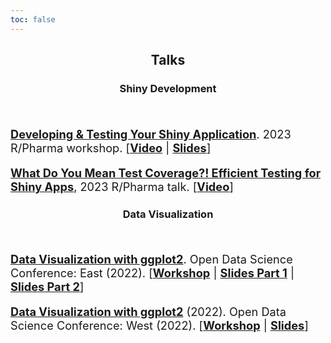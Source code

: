 ```yaml
---
toc: false
---
```


<center>
## Talks
</center>

<center>
### Shiny Development
</center>

<br>

:::{style='font-size: 1.3em;'}

[**Developing & Testing Your Shiny Application**](https://mjfrigaard.github.io/dev-test-shiny/). 2023 R/Pharma workshop. [[**Video**](https://youtu.be/HApff2wBM2I?si=_Qcl9PD3W8l7PtKQ) | [**Slides**](https://mjfrigaard.github.io/dev-test-shiny/slides/wrkshp.html#/title-slide)]

[**What Do You Mean Test Coverage?! Efficient Testing for Shiny Apps**](https://mjfrigaard.github.io/dev-test-shiny/slides/efficient-tests.html#/title-slide), 2023 R/Pharma talk. [[**Video**](https://vimeo.com/874274218/e94d61f5b5?share=copy)]

:::

<center>
### Data Visualization
</center>

<br>

:::{style='font-size: 1.3em;'}

[**Data Visualization with ggplot2**](https://odsc.com/speakers/data-visualization-with-ggplot2-3/). Open Data Science Conference: East (2022). [[**Workshop**](https://mjfrigaard.github.io/odsc-east-ggplot2-2022/) | [**Slides Part 1**](https://mjfrigaard.github.io/odsc-east-ggplot2-2022/ggplot2-slides-01.html#1) | [**Slides Part 2**](https://mjfrigaard.github.io/odsc-east-ggplot2-2022/ggplot2-slides-02.html#1)]

[**Data Visualization with ggplot2**](https://odsc.com/blog/a-beginners-guide-to-ggplot2/) (2022). Open Data Science Conference: West (2022). [[**Workshop**](https://mjfrigaard.github.io/odsc-west-ggplot2-2022/) | [**Slides**](https://mjfrigaard.github.io/odsc-west-ggplot2-2022/slides/slides.html#/title-slide)]

:::